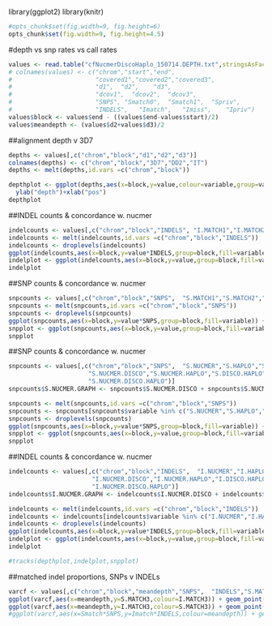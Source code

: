 library(ggplot2)
library(knitr)
```r
#opts_chunk$set(fig.width=9, fig.height=6)
opts_chunk$set(fig.width=9, fig.height=4.5)
``` 

#depth vs snp rates vs call rates
```r
values <- read.table("cfNucmerDiscoHaplo_150714.DEPTH.txt",stringsAsFactors = F,sep='\t',header=T)
# colnames(values) <- c("chrom","start","end",
#                       "covered1","covered2","covered3",
#                       "d1",  "d2",	"d3",	
#                       "dcov1",  "dcov2",	"dcov3",
#                       "SNPS",	"Smatch0",	"Smatch1",	"Spriv",	
#                       "INDELS",	"Imatch",	"Imiss",	"Ipriv")
values$block <- values$end - ((values$end-values$start)/2)
values$meandepth <- (values$d2+values$d3)/2
```

##alignment depth v 3D7
```r
depths <- values[,c("chrom","block","d1","d2","d3")]
colnames(depths) <- c("chrom","block","3D7","DD2","IT")
depths <- melt(depths,id.vars =c("chrom","block"))

depthplot <- ggplot(depths,aes(x=block,y=value,colour=variable,group=variable)) + geom_line()+
  ylab("depth")+xlab("pos")
depthplot
```

##INDEL counts & concordance w. nucmer
```r

indelcounts <- values[,c("chrom","block","INDELS", "I.MATCH1","I.MATCH2","I.MATCH3","I.MULTIALLELIC","I.MATCH0")]
indelcounts <- melt(indelcounts,id.vars =c("chrom","block","INDELS"))
indelcounts <- droplevels(indelcounts)
ggplot(indelcounts,aes(x=block,y=value*INDELS,group=block,fill=variable)) + geom_bar(stat="identity")
indelplot <- ggplot(indelcounts,aes(x=block,y=value,group=block,fill=variable)) + geom_bar(stat="identity") + ylab("indel concordance")
indelplot
```

##SNP counts & concordance w. nucmer
```r

snpcounts <- values[,c("chrom","block","SNPS",  "S.MATCH1","S.MATCH2","S.MATCH3","S.MULTIALLELIC","S.MATCH0")]
snpcounts <- melt(snpcounts,id.vars =c("chrom","block","SNPS"))
snpcounts <- droplevels(snpcounts)
ggplot(snpcounts,aes(x=block,y=value*SNPS,group=block,fill=variable)) + geom_bar(stat="identity")
snpplot <- ggplot(snpcounts,aes(x=block,y=value,group=block,fill=variable)) + geom_bar(stat="identity") + ylab("snp concordance")
snpplot
```

##SNP counts & concordance w. nucmer
```r

snpcounts <- values[,c("chrom","block","SNPS",  "S.NUCMER","S.HAPLO","S.DISCO",
                      "S.NUCMER.DISCO","S.NUCMER.HAPLO","S.DISCO.HAPLO",
                      "S.NUCMER.DISCO.HAPLO")]
snpcounts$S.NUCMER.GRAPH <- snpcounts$S.NUCMER.DISCO + snpcounts$S.NUCMER.HAPLO

snpcounts <- melt(snpcounts,id.vars =c("chrom","block","SNPS"))
snpcounts <- snpcounts[snpcounts$variable %in% c("S.NUCMER","S.HAPLO","S.DISCO","S.NUCMER.GRAPH","S.DISCO.HAPLO","S.NUCMER.DISCO.HAPLO"),]
snpcounts <- droplevels(snpcounts)
ggplot(snpcounts,aes(x=block,y=value*SNPS,group=block,fill=variable)) + geom_bar(stat="identity")
snpplot <- ggplot(snpcounts,aes(x=block,y=value,group=block,fill=variable)) + geom_bar(stat="identity") + ylab("snp concordance")
snpplot
```

##INDEL counts & concordance w. nucmer
```r
indelcounts <- values[,c("chrom","block","INDELS",  "I.NUCMER","I.HAPLO","I.DISCO",
                       "I.NUCMER.DISCO","I.NUCMER.HAPLO","I.DISCO.HAPLO",
                       "I.NUCMER.DISCO.HAPLO")]
indelcounts$I.NUCMER.GRAPH <- indelcounts$I.NUCMER.DISCO + indelcounts$I.NUCMER.HAPLO

indelcounts <- melt(indelcounts,id.vars =c("chrom","block","INDELS"))
indelcounts <- indelcounts[indelcounts$variable %in% c("I.NUCMER","I.HAPLO","I.DISCO","I.NUCMER.GRAPH","I.DISCO.HAPLO","I.NUCMER.DISCO.HAPLO"),]
indelcounts <- droplevels(indelcounts)
ggplot(indelcounts,aes(x=block,y=value*INDELS,group=block,fill=variable)) + geom_bar(stat="identity")
indelplot <- ggplot(indelcounts,aes(x=block,y=value,group=block,fill=variable)) + geom_bar(stat="identity") + ylab("indel concordance")
indelplot
```




```r
#tracks(depthplot,indelplot,snpplot)
```

##matched indel proportions, SNPs v INDELs
```r

varcf <- values[,c("chrom","block","meandepth","SNPS",  "INDELS","S.MATCH3",  "I.MATCH3")]
ggplot(varcf,aes(x=meandepth,y=S.MATCH3,colour=I.MATCH3)) + geom_point()
ggplot(varcf,aes(x=meandepth,y=I.MATCH3,colour=S.MATCH3)) + geom_point()
#ggplot(varcf,aes(x=Smatch*SNPS,y=Imatch*INDELS,colour=meandepth)) + geom_point()

```

